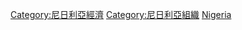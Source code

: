 {{commonscat|Companies of Nigeria}}
[[Category:尼日利亞經濟|Category:尼日利亞經濟]]
[[Category:尼日利亞組織|Category:尼日利亞組織]]
[[Category:非洲各国公司|Nigeria]]